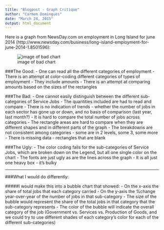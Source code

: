 ```yaml
---
title: "Blogpost - Graph Critique"
author: "Carmem Domingues"
date: "March 24, 2015"
output: html_document
---
```




Here is a graph from NewsDay.com on employment in Long Island for june 2014
(http://www.newsday.com/business/long-island-employment-for-june-2014-1.8501596):

![image of bad chart](https://github.com/carmem/edav_4701/blob/master/bad_graph.png?raw=true)

###The Good:
- One can read all the different categories of employment
- There is an attempt at color-coding different categories of types of employment
- They include amounts
- There is an attempt at comparing amounts based on the sizes of the rectangles

###The Bad:
- One cannot easily distinguish between the different sub-categories of Service Jobs
- The quantities included are had to read and compare
- There is no indication of trends - whether the number of jobs in each sector has gone up or down, and no basis of comparison (last year, last month?)
- It is hard to compare the total number of jobs across categories
- The rectangle areas are hard to compare when they are different shapes and in different parts of the graph
- The breakdowns are not consistent among categories - some are in 2 levels, some 3, some more
- There is missing data - rectangles that are blank

###The Ugly:
- The color coding fails for the sub-categories of Service Jobs, which are broken down on the Legend, but all one single color on the chart
- The fonts are just ugly as are the lines across the graph
- It is all just one heavy box - it's bulky

<hr> 

###What I would do differently:

#####I would make this into a bubble chart that showed:
- On the x-axis the share of total jobs that each category carried
- On the y-axis the %change year-over-year of the number of jobs in that sub-category
- The size of the bubble would represent the share of the total jobs in that category that the sub-category represents
- The color of the bubble will indicate the overall category of the job (Government vs. Services vs. Production of Goods, and we could try to use different shades of each category's color for each of the different sub-categories)
